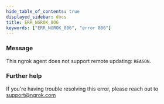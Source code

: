 ```yaml
---
hide_table_of_contents: true
displayed_sidebar: docs
title: ERR_NGROK_806
keywords: ["ERR_NGROK_806", "error 806"]
---
```


### Message

This ngrok agent does not support remote updating: `REASON`.

### Further help

If you're having trouble resolving this error, please reach out to [support@ngrok.com](mailto:support@ngrok.com?subject=Help%20with%20ERR_NGROK_806)
